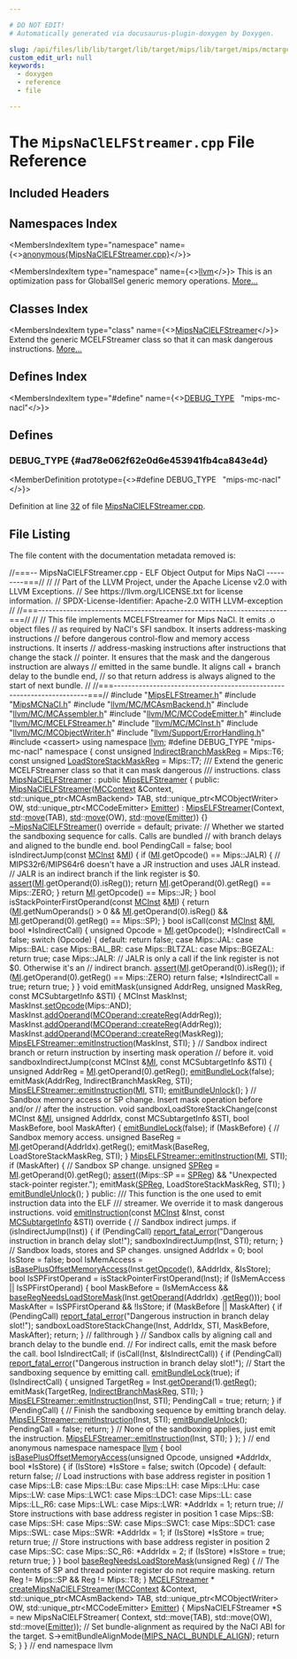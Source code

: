 ```yaml
---

# DO NOT EDIT!
# Automatically generated via docusaurus-plugin-doxygen by Doxygen.

slug: /api/files/lib/lib/target/lib/target/mips/lib/target/mips/mctargetdesc/mipsnaclelfstreamer-cpp
custom_edit_url: null
keywords:
  - doxygen
  - reference
  - file

---
```





# The `MipsNaClELFStreamer.cpp` File Reference

<DoxygenPage pluginConfig={pluginConfig}>



## Included Headers

<IncludesList>
<IncludesListItem
  filePath="MipsELFStreamer.h"
  permalink="/docs/api/files/lib/lib/target/lib/target/mips/lib/target/mips/mctargetdesc/mipselfstreamer-h"
  isLocal="true" />
<IncludesListItem
  filePath="MipsMCNaCl.h"
  permalink="/docs/api/files/lib/lib/target/lib/target/mips/lib/target/mips/mctargetdesc/mipsmcnacl-h"
  isLocal="true" />
<IncludesListItem
  filePath="llvm/MC/MCAsmBackend.h"
  permalink="/docs/api/files/include/include/llvm/include/llvm/mc/mcasmbackend-h"
  isLocal="true" />
<IncludesListItem
  filePath="llvm/MC/MCAssembler.h"
  permalink="/docs/api/files/include/include/llvm/include/llvm/mc/mcassembler-h"
  isLocal="true" />
<IncludesListItem
  filePath="llvm/MC/MCCodeEmitter.h"
  permalink="/docs/api/files/include/include/llvm/include/llvm/mc/mccodeemitter-h"
  isLocal="true" />
<IncludesListItem
  filePath="llvm/MC/MCELFStreamer.h"
  permalink="/docs/api/files/include/include/llvm/include/llvm/mc/mcelfstreamer-h"
  isLocal="true" />
<IncludesListItem
  filePath="llvm/MC/MCInst.h"
  permalink="/docs/api/files/include/include/llvm/include/llvm/mc/mcinst-h"
  isLocal="true" />
<IncludesListItem
  filePath="llvm/MC/MCObjectWriter.h"
  permalink="/docs/api/files/include/include/llvm/include/llvm/mc/mcobjectwriter-h"
  isLocal="true" />
<IncludesListItem
  filePath="llvm/Support/ErrorHandling.h"
  permalink="/docs/api/files/include/include/llvm/include/llvm/support/errorhandling-h"
  isLocal="true" />
<IncludesListItem
  filePath="cassert"
  permalink=""
  isLocal="false" />
</IncludesList>

## Namespaces Index

<MembersIndex>

<MembersIndexItem
  type="namespace"
  name={<><a href="/docs/api/namespaces/anonymous-mipsnaclelfstreamer-cpp-">anonymous&#123;MipsNaClELFStreamer.cpp&#125;</a></>}>
</MembersIndexItem>

<MembersIndexItem
  type="namespace"
  name={<><a href="/docs/api/namespaces/llvm">llvm</a></>}>
This is an optimization pass for GlobalISel generic memory operations. <a href="/docs/api/namespaces/llvm/#details">More...</a>
</MembersIndexItem>

</MembersIndex>

## Classes Index

<MembersIndex>

<MembersIndexItem
  type="class"
  name={<><a href="/docs/api/classes/anonymous-namespace-mipsnaclelfstreamer-cpp-/mipsnaclelfstreamer">MipsNaClELFStreamer</a></>}>
Extend the generic MCELFStreamer class so that it can mask dangerous instructions. <a href="/docs/api/classes/anonymous-namespace-mipsnaclelfstreamer-cpp-/mipsnaclelfstreamer/#details">More...</a>
</MembersIndexItem>

</MembersIndex>

## Defines Index

<MembersIndex>

<MembersIndexItem
  type="#define"
  name={<><a href="#ad78e062f62e0d6e453941fb4ca843e4d">DEBUG&#95;TYPE</a>&nbsp;&nbsp;&nbsp;&quot;mips-mc-nacl&quot;</>}>
</MembersIndexItem>

</MembersIndex>


<SectionDefinition>

## Defines

### DEBUG&#95;TYPE {#ad78e062f62e0d6e453941fb4ca843e4d}

<MemberDefinition
  prototype={<>#define DEBUG&#95;TYPE&nbsp;&nbsp;&nbsp;&quot;mips-mc-nacl&quot;</>}>

Definition at line <a href="#l00032">32</a> of file <a href="/docs/api/files/lib/lib/target/lib/target/mips/lib/target/mips/mctargetdesc/mipsnaclelfstreamer-cpp">MipsNaClELFStreamer.cpp</a>.
</MemberDefinition>

</SectionDefinition>

## File Listing

The file content with the documentation metadata removed is:

<ProgramListing>

<Link id="l00001" /><CodeLine lineNumber="1"><Highlight kind="comment">//===-- MipsNaClELFStreamer.cpp - ELF Object Output for Mips NaCl ---------===//</Highlight><Highlight kind="normal"></Highlight></CodeLine>
<Link id="l00002" /><CodeLine lineNumber="2"><Highlight kind="normal"></Highlight><Highlight kind="comment">//</Highlight><Highlight kind="normal"></Highlight></CodeLine>
<Link id="l00003" /><CodeLine lineNumber="3"><Highlight kind="normal"></Highlight><Highlight kind="comment">// Part of the LLVM Project, under the Apache License v2.0 with LLVM Exceptions.</Highlight><Highlight kind="normal"></Highlight></CodeLine>
<Link id="l00004" /><CodeLine lineNumber="4"><Highlight kind="normal"></Highlight><Highlight kind="comment">// See https://llvm.org/LICENSE.txt for license information.</Highlight><Highlight kind="normal"></Highlight></CodeLine>
<Link id="l00005" /><CodeLine lineNumber="5"><Highlight kind="normal"></Highlight><Highlight kind="comment">// SPDX-License-Identifier: Apache-2.0 WITH LLVM-exception</Highlight><Highlight kind="normal"></Highlight></CodeLine>
<Link id="l00006" /><CodeLine lineNumber="6"><Highlight kind="normal"></Highlight><Highlight kind="comment">//</Highlight><Highlight kind="normal"></Highlight></CodeLine>
<Link id="l00007" /><CodeLine lineNumber="7"><Highlight kind="normal"></Highlight><Highlight kind="comment">//===----------------------------------------------------------------------===//</Highlight><Highlight kind="normal"></Highlight></CodeLine>
<Link id="l00008" /><CodeLine lineNumber="8"><Highlight kind="normal"></Highlight><Highlight kind="comment">//</Highlight><Highlight kind="normal"></Highlight></CodeLine>
<Link id="l00009" /><CodeLine lineNumber="9"><Highlight kind="normal"></Highlight><Highlight kind="comment">// This file implements MCELFStreamer for Mips NaCl.  It emits .o object files</Highlight><Highlight kind="normal"></Highlight></CodeLine>
<Link id="l00010" /><CodeLine lineNumber="10"><Highlight kind="normal"></Highlight><Highlight kind="comment">// as required by NaCl&#39;s SFI sandbox.  It inserts address-masking instructions</Highlight><Highlight kind="normal"></Highlight></CodeLine>
<Link id="l00011" /><CodeLine lineNumber="11"><Highlight kind="normal"></Highlight><Highlight kind="comment">// before dangerous control-flow and memory access instructions.  It inserts</Highlight><Highlight kind="normal"></Highlight></CodeLine>
<Link id="l00012" /><CodeLine lineNumber="12"><Highlight kind="normal"></Highlight><Highlight kind="comment">// address-masking instructions after instructions that change the stack</Highlight><Highlight kind="normal"></Highlight></CodeLine>
<Link id="l00013" /><CodeLine lineNumber="13"><Highlight kind="normal"></Highlight><Highlight kind="comment">// pointer.  It ensures that the mask and the dangerous instruction are always</Highlight><Highlight kind="normal"></Highlight></CodeLine>
<Link id="l00014" /><CodeLine lineNumber="14"><Highlight kind="normal"></Highlight><Highlight kind="comment">// emitted in the same bundle.  It aligns call + branch delay to the bundle end,</Highlight><Highlight kind="normal"></Highlight></CodeLine>
<Link id="l00015" /><CodeLine lineNumber="15"><Highlight kind="normal"></Highlight><Highlight kind="comment">// so that return address is always aligned to the start of next bundle.</Highlight><Highlight kind="normal"></Highlight></CodeLine>
<Link id="l00016" /><CodeLine lineNumber="16"><Highlight kind="normal"></Highlight><Highlight kind="comment">//</Highlight><Highlight kind="normal"></Highlight></CodeLine>
<Link id="l00017" /><CodeLine lineNumber="17"><Highlight kind="normal"></Highlight><Highlight kind="comment">//===----------------------------------------------------------------------===//</Highlight><Highlight kind="normal"></Highlight></CodeLine>
<Link id="l00018" /><CodeLine lineNumber="18"><Highlight kind="normal"></Highlight></CodeLine>
<Link id="l00019" /><CodeLine lineNumber="19"><Highlight kind="normal"></Highlight><Highlight kind="preprocessor">#include &quot;<a href="/docs/api/files/lib/lib/target/lib/target/mips/lib/target/mips/mctargetdesc/mipselfstreamer-h">MipsELFStreamer.h</a>&quot;</Highlight><Highlight kind="normal"></Highlight></CodeLine>
<Link id="l00020" /><CodeLine lineNumber="20"><Highlight kind="normal"></Highlight><Highlight kind="preprocessor">#include &quot;<a href="/docs/api/files/lib/lib/target/lib/target/mips/lib/target/mips/mctargetdesc/mipsmcnacl-h">MipsMCNaCl.h</a>&quot;</Highlight><Highlight kind="normal"></Highlight></CodeLine>
<Link id="l00021" /><CodeLine lineNumber="21"><Highlight kind="normal"></Highlight><Highlight kind="preprocessor">#include &quot;<a href="/docs/api/files/include/include/llvm/include/llvm/mc/mcasmbackend-h">llvm/MC/MCAsmBackend.h</a>&quot;</Highlight><Highlight kind="normal"></Highlight></CodeLine>
<Link id="l00022" /><CodeLine lineNumber="22"><Highlight kind="normal"></Highlight><Highlight kind="preprocessor">#include &quot;<a href="/docs/api/files/include/include/llvm/include/llvm/mc/mcassembler-h">llvm/MC/MCAssembler.h</a>&quot;</Highlight><Highlight kind="normal"></Highlight></CodeLine>
<Link id="l00023" /><CodeLine lineNumber="23"><Highlight kind="normal"></Highlight><Highlight kind="preprocessor">#include &quot;<a href="/docs/api/files/include/include/llvm/include/llvm/mc/mccodeemitter-h">llvm/MC/MCCodeEmitter.h</a>&quot;</Highlight><Highlight kind="normal"></Highlight></CodeLine>
<Link id="l00024" /><CodeLine lineNumber="24"><Highlight kind="normal"></Highlight><Highlight kind="preprocessor">#include &quot;<a href="/docs/api/files/include/include/llvm/include/llvm/mc/mcelfstreamer-h">llvm/MC/MCELFStreamer.h</a>&quot;</Highlight><Highlight kind="normal"></Highlight></CodeLine>
<Link id="l00025" /><CodeLine lineNumber="25"><Highlight kind="normal"></Highlight><Highlight kind="preprocessor">#include &quot;<a href="/docs/api/files/include/include/llvm/include/llvm/mc/mcinst-h">llvm/MC/MCInst.h</a>&quot;</Highlight><Highlight kind="normal"></Highlight></CodeLine>
<Link id="l00026" /><CodeLine lineNumber="26"><Highlight kind="normal"></Highlight><Highlight kind="preprocessor">#include &quot;<a href="/docs/api/files/include/include/llvm/include/llvm/mc/mcobjectwriter-h">llvm/MC/MCObjectWriter.h</a>&quot;</Highlight><Highlight kind="normal"></Highlight></CodeLine>
<Link id="l00027" /><CodeLine lineNumber="27"><Highlight kind="normal"></Highlight><Highlight kind="preprocessor">#include &quot;<a href="/docs/api/files/include/include/llvm/include/llvm/support/errorhandling-h">llvm/Support/ErrorHandling.h</a>&quot;</Highlight><Highlight kind="normal"></Highlight></CodeLine>
<Link id="l00028" /><CodeLine lineNumber="28"><Highlight kind="normal"></Highlight><Highlight kind="preprocessor">#include &lt;cassert&gt;</Highlight><Highlight kind="normal"></Highlight></CodeLine>
<Link id="l00029" /><CodeLine lineNumber="29"><Highlight kind="normal"></Highlight></CodeLine>
<Link id="l00030" /><CodeLine lineNumber="30"><Highlight kind="normal"></Highlight><Highlight kind="keyword">using namespace </Highlight><Highlight kind="normal"><a href="/docs/api/namespaces/llvm">llvm</a>;</Highlight></CodeLine>
<Link id="l00031" /><CodeLine lineNumber="31"><Highlight kind="normal"></Highlight></CodeLine>
<Link id="l00032" /><CodeLine lineNumber="32" lineLink="#ad78e062f62e0d6e453941fb4ca843e4d"><Highlight kind="normal"></Highlight><Highlight kind="preprocessor">#define DEBUG&#95;TYPE &quot;mips-mc-nacl&quot;</Highlight><Highlight kind="normal"></Highlight></CodeLine>
<Link id="l00033" /><CodeLine lineNumber="33"><Highlight kind="normal"></Highlight></CodeLine>
<Link id="l00034" /><CodeLine lineNumber="34" lineLink="/docs/api/namespaces/anonymous-mipsnaclelfstreamer-cpp-"><Highlight kind="normal"></Highlight><Highlight kind="keyword">namespace </Highlight><Highlight kind="normal">&#123;</Highlight></CodeLine>
<Link id="l00035" /><CodeLine lineNumber="35"><Highlight kind="normal"></Highlight></CodeLine>
<Link id="l00036" /><CodeLine lineNumber="36" lineLink="/docs/api/namespaces/anonymous-mipsnaclelfstreamer-cpp-/#adbde61a691dfc304c44372cfcc7290b4"><Highlight kind="normal"></Highlight><Highlight kind="keyword">const</Highlight><Highlight kind="normal"> </Highlight><Highlight kind="keywordtype">unsigned</Highlight><Highlight kind="normal"> <a href="/docs/api/namespaces/anonymous-mipsnaclelfstreamer-cpp-/#adbde61a691dfc304c44372cfcc7290b4">IndirectBranchMaskReg</a> = Mips::T6;</Highlight></CodeLine>
<Link id="l00037" /><CodeLine lineNumber="37" lineLink="/docs/api/namespaces/anonymous-mipsnaclelfstreamer-cpp-/#a00b00f10d261a8663ade106cce46f6d1"><Highlight kind="normal"></Highlight><Highlight kind="keyword">const</Highlight><Highlight kind="normal"> </Highlight><Highlight kind="keywordtype">unsigned</Highlight><Highlight kind="normal"> <a href="/docs/api/namespaces/anonymous-mipsnaclelfstreamer-cpp-/#a00b00f10d261a8663ade106cce46f6d1">LoadStoreStackMaskReg</a> = Mips::T7;</Highlight></CodeLine>
<Link id="l00038" /><CodeLine lineNumber="38"><Highlight kind="normal"></Highlight><Highlight kind="comment"></Highlight></CodeLine>
<Link id="l00039" /><CodeLine lineNumber="39"><Highlight kind="comment">/// Extend the generic MCELFStreamer class so that it can mask dangerous</Highlight></CodeLine>
<Link id="l00040" /><CodeLine lineNumber="40"><Highlight kind="comment">/// instructions.</Highlight><Highlight kind="normal"></Highlight></CodeLine>
<Link id="l00041" /><CodeLine lineNumber="41"><Highlight kind="normal"></Highlight></CodeLine>
<Link id="l00042" /><CodeLine lineNumber="42" lineLink="/docs/api/classes/anonymous-namespace-mipsnaclelfstreamer-cpp-/mipsnaclelfstreamer"><Highlight kind="normal"></Highlight><Highlight kind="keyword">class </Highlight><Highlight kind="normal"><a href="/docs/api/classes/anonymous-namespace-mipsnaclelfstreamer-cpp-/mipsnaclelfstreamer/#afaf18fc563bb9ebd904c10213aa8789d">MipsNaClELFStreamer</a> : </Highlight><Highlight kind="keyword">public</Highlight><Highlight kind="normal"> <a href="/docs/api/classes/llvm/mipselfstreamer/#a89436f547bd435b64736fc0ec57c04f6">MipsELFStreamer</a> &#123;</Highlight></CodeLine>
<Link id="l00043" /><CodeLine lineNumber="43"><Highlight kind="normal"></Highlight><Highlight kind="keyword">public</Highlight><Highlight kind="normal">:</Highlight></CodeLine>
<Link id="l00044" /><CodeLine lineNumber="44" lineLink="/docs/api/classes/anonymous-namespace-mipsnaclelfstreamer-cpp-/mipsnaclelfstreamer/#afaf18fc563bb9ebd904c10213aa8789d"><Highlight kind="normal">  <a href="/docs/api/classes/anonymous-namespace-mipsnaclelfstreamer-cpp-/mipsnaclelfstreamer/#afaf18fc563bb9ebd904c10213aa8789d">MipsNaClELFStreamer</a>(<a href="/docs/api/classes/llvm/mccontext">MCContext</a> &amp;Context, std::unique&#95;ptr&lt;MCAsmBackend&gt; TAB,</Highlight></CodeLine>
<Link id="l00045" /><CodeLine lineNumber="45"><Highlight kind="normal">                      std::unique&#95;ptr&lt;MCObjectWriter&gt; OW,</Highlight></CodeLine>
<Link id="l00046" /><CodeLine lineNumber="46"><Highlight kind="normal">                      std::unique&#95;ptr&lt;MCCodeEmitter&gt; <a href="/docs/api/files/lib/lib/target/lib/target/directx/dxcontainerglobals-cpp/#a4e37c99d7f846fd82966c68def83c4fc">Emitter</a>)</Highlight></CodeLine>
<Link id="l00047" /><CodeLine lineNumber="47"><Highlight kind="normal">      : <a href="/docs/api/classes/llvm/mipselfstreamer/#a89436f547bd435b64736fc0ec57c04f6">MipsELFStreamer</a>(Context, <a href="/docs/api/namespaces/std">std</a>::<a href="/docs/api/namespaces/llvm/#abfc9c7ecf70f66901e439f7c04ef3dbb">move</a>(TAB), <a href="/docs/api/namespaces/std">std</a>::<a href="/docs/api/namespaces/llvm/#abfc9c7ecf70f66901e439f7c04ef3dbb">move</a>(OW),</Highlight></CodeLine>
<Link id="l00048" /><CodeLine lineNumber="48"><Highlight kind="normal">                        <a href="/docs/api/namespaces/std">std</a>::<a href="/docs/api/namespaces/llvm/#abfc9c7ecf70f66901e439f7c04ef3dbb">move</a>(<a href="/docs/api/files/lib/lib/target/lib/target/directx/dxcontainerglobals-cpp/#a4e37c99d7f846fd82966c68def83c4fc">Emitter</a>)) &#123;&#125;</Highlight></CodeLine>
<Link id="l00049" /><CodeLine lineNumber="49"><Highlight kind="normal"></Highlight></CodeLine>
<Link id="l00050" /><CodeLine lineNumber="50" lineLink="/docs/api/classes/anonymous-namespace-mipsnaclelfstreamer-cpp-/mipsnaclelfstreamer/#a17ea4dd85c2ecd16e93dad4e8d86bbf3"><Highlight kind="normal">  <a href="/docs/api/classes/anonymous-namespace-mipsnaclelfstreamer-cpp-/mipsnaclelfstreamer/#a17ea4dd85c2ecd16e93dad4e8d86bbf3">~MipsNaClELFStreamer</a>() </Highlight><Highlight kind="keyword">override</Highlight><Highlight kind="normal"> = </Highlight><Highlight kind="keywordflow">default</Highlight><Highlight kind="normal">;</Highlight></CodeLine>
<Link id="l00051" /><CodeLine lineNumber="51"><Highlight kind="normal"></Highlight></CodeLine>
<Link id="l00052" /><CodeLine lineNumber="52"><Highlight kind="normal"></Highlight><Highlight kind="keyword">private</Highlight><Highlight kind="normal">:</Highlight></CodeLine>
<Link id="l00053" /><CodeLine lineNumber="53"><Highlight kind="normal">  </Highlight><Highlight kind="comment">// Whether we started the sandboxing sequence for calls.  Calls are bundled</Highlight><Highlight kind="normal"></Highlight></CodeLine>
<Link id="l00054" /><CodeLine lineNumber="54"><Highlight kind="normal">  </Highlight><Highlight kind="comment">// with branch delays and aligned to the bundle end.</Highlight><Highlight kind="normal"></Highlight></CodeLine>
<Link id="l00055" /><CodeLine lineNumber="55"><Highlight kind="normal">  </Highlight><Highlight kind="keywordtype">bool</Highlight><Highlight kind="normal"> PendingCall = </Highlight><Highlight kind="keyword">false</Highlight><Highlight kind="normal">;</Highlight></CodeLine>
<Link id="l00056" /><CodeLine lineNumber="56"><Highlight kind="normal"></Highlight></CodeLine>
<Link id="l00057" /><CodeLine lineNumber="57"><Highlight kind="normal">  </Highlight><Highlight kind="keywordtype">bool</Highlight><Highlight kind="normal"> isIndirectJump(</Highlight><Highlight kind="keyword">const</Highlight><Highlight kind="normal"> <a href="/docs/api/classes/llvm/mcinst">MCInst</a> &amp;<a href="/docs/api/files/lib/lib/codegen/lib/codegen/globalisel/irtranslator-cpp/#abe44dfdea65b4f7e11e0a608ab708b76">MI</a>) &#123;</Highlight></CodeLine>
<Link id="l00058" /><CodeLine lineNumber="58"><Highlight kind="normal">    </Highlight><Highlight kind="keywordflow">if</Highlight><Highlight kind="normal"> (<a href="/docs/api/files/lib/lib/codegen/lib/codegen/globalisel/irtranslator-cpp/#abe44dfdea65b4f7e11e0a608ab708b76">MI</a>.getOpcode() == Mips::JALR) &#123;</Highlight></CodeLine>
<Link id="l00059" /><CodeLine lineNumber="59"><Highlight kind="normal">      </Highlight><Highlight kind="comment">// MIPS32r6/MIPS64r6 doesn&#39;t have a JR instruction and uses JALR instead.</Highlight><Highlight kind="normal"></Highlight></CodeLine>
<Link id="l00060" /><CodeLine lineNumber="60"><Highlight kind="normal">      </Highlight><Highlight kind="comment">// JALR is an indirect branch if the link register is $0.</Highlight><Highlight kind="normal"></Highlight></CodeLine>
<Link id="l00061" /><CodeLine lineNumber="61"><Highlight kind="normal">      <a href="/docs/api/files/lib/lib/target/lib/target/amdgpu/silowercontrolflow-cpp/#a4868c5d81c5ccc98c47aeab6244346a0">assert</a>(<a href="/docs/api/files/lib/lib/codegen/lib/codegen/globalisel/irtranslator-cpp/#abe44dfdea65b4f7e11e0a608ab708b76">MI</a>.getOperand(0).isReg());</Highlight></CodeLine>
<Link id="l00062" /><CodeLine lineNumber="62"><Highlight kind="normal">      </Highlight><Highlight kind="keywordflow">return</Highlight><Highlight kind="normal"> <a href="/docs/api/files/lib/lib/codegen/lib/codegen/globalisel/irtranslator-cpp/#abe44dfdea65b4f7e11e0a608ab708b76">MI</a>.getOperand(0).getReg() == Mips::ZERO;</Highlight></CodeLine>
<Link id="l00063" /><CodeLine lineNumber="63"><Highlight kind="normal">    &#125;</Highlight></CodeLine>
<Link id="l00064" /><CodeLine lineNumber="64"><Highlight kind="normal">    </Highlight><Highlight kind="keywordflow">return</Highlight><Highlight kind="normal"> <a href="/docs/api/files/lib/lib/codegen/lib/codegen/globalisel/irtranslator-cpp/#abe44dfdea65b4f7e11e0a608ab708b76">MI</a>.getOpcode() == Mips::JR;</Highlight></CodeLine>
<Link id="l00065" /><CodeLine lineNumber="65"><Highlight kind="normal">  &#125;</Highlight></CodeLine>
<Link id="l00066" /><CodeLine lineNumber="66"><Highlight kind="normal"></Highlight></CodeLine>
<Link id="l00067" /><CodeLine lineNumber="67"><Highlight kind="normal">  </Highlight><Highlight kind="keywordtype">bool</Highlight><Highlight kind="normal"> isStackPointerFirstOperand(</Highlight><Highlight kind="keyword">const</Highlight><Highlight kind="normal"> <a href="/docs/api/classes/llvm/mcinst">MCInst</a> &amp;<a href="/docs/api/files/lib/lib/codegen/lib/codegen/globalisel/irtranslator-cpp/#abe44dfdea65b4f7e11e0a608ab708b76">MI</a>) &#123;</Highlight></CodeLine>
<Link id="l00068" /><CodeLine lineNumber="68"><Highlight kind="normal">    </Highlight><Highlight kind="keywordflow">return</Highlight><Highlight kind="normal"> (<a href="/docs/api/files/lib/lib/codegen/lib/codegen/globalisel/irtranslator-cpp/#abe44dfdea65b4f7e11e0a608ab708b76">MI</a>.getNumOperands() &gt; 0 &amp;&amp; <a href="/docs/api/files/lib/lib/codegen/lib/codegen/globalisel/irtranslator-cpp/#abe44dfdea65b4f7e11e0a608ab708b76">MI</a>.getOperand(0).isReg()</Highlight></CodeLine>
<Link id="l00069" /><CodeLine lineNumber="69"><Highlight kind="normal">            &amp;&amp; <a href="/docs/api/files/lib/lib/codegen/lib/codegen/globalisel/irtranslator-cpp/#abe44dfdea65b4f7e11e0a608ab708b76">MI</a>.getOperand(0).getReg() == Mips::SP);</Highlight></CodeLine>
<Link id="l00070" /><CodeLine lineNumber="70"><Highlight kind="normal">  &#125;</Highlight></CodeLine>
<Link id="l00071" /><CodeLine lineNumber="71"><Highlight kind="normal"></Highlight></CodeLine>
<Link id="l00072" /><CodeLine lineNumber="72"><Highlight kind="normal">  </Highlight><Highlight kind="keywordtype">bool</Highlight><Highlight kind="normal"> isCall(</Highlight><Highlight kind="keyword">const</Highlight><Highlight kind="normal"> <a href="/docs/api/classes/llvm/mcinst">MCInst</a> &amp;<a href="/docs/api/files/lib/lib/codegen/lib/codegen/globalisel/irtranslator-cpp/#abe44dfdea65b4f7e11e0a608ab708b76">MI</a>, </Highlight><Highlight kind="keywordtype">bool</Highlight><Highlight kind="normal"> &#42;IsIndirectCall) &#123;</Highlight></CodeLine>
<Link id="l00073" /><CodeLine lineNumber="73"><Highlight kind="normal">    </Highlight><Highlight kind="keywordtype">unsigned</Highlight><Highlight kind="normal"> Opcode = <a href="/docs/api/files/lib/lib/codegen/lib/codegen/globalisel/irtranslator-cpp/#abe44dfdea65b4f7e11e0a608ab708b76">MI</a>.getOpcode();</Highlight></CodeLine>
<Link id="l00074" /><CodeLine lineNumber="74"><Highlight kind="normal"></Highlight></CodeLine>
<Link id="l00075" /><CodeLine lineNumber="75"><Highlight kind="normal">    &#42;IsIndirectCall = </Highlight><Highlight kind="keyword">false</Highlight><Highlight kind="normal">;</Highlight></CodeLine>
<Link id="l00076" /><CodeLine lineNumber="76"><Highlight kind="normal"></Highlight></CodeLine>
<Link id="l00077" /><CodeLine lineNumber="77"><Highlight kind="normal">    </Highlight><Highlight kind="keywordflow">switch</Highlight><Highlight kind="normal"> (Opcode) &#123;</Highlight></CodeLine>
<Link id="l00078" /><CodeLine lineNumber="78"><Highlight kind="normal">    </Highlight><Highlight kind="keywordflow">default</Highlight><Highlight kind="normal">:</Highlight></CodeLine>
<Link id="l00079" /><CodeLine lineNumber="79"><Highlight kind="normal">      </Highlight><Highlight kind="keywordflow">return</Highlight><Highlight kind="normal"> </Highlight><Highlight kind="keyword">false</Highlight><Highlight kind="normal">;</Highlight></CodeLine>
<Link id="l00080" /><CodeLine lineNumber="80"><Highlight kind="normal"></Highlight></CodeLine>
<Link id="l00081" /><CodeLine lineNumber="81"><Highlight kind="normal">    </Highlight><Highlight kind="keywordflow">case</Highlight><Highlight kind="normal"> Mips::JAL:</Highlight></CodeLine>
<Link id="l00082" /><CodeLine lineNumber="82"><Highlight kind="normal">    </Highlight><Highlight kind="keywordflow">case</Highlight><Highlight kind="normal"> Mips::BAL:</Highlight></CodeLine>
<Link id="l00083" /><CodeLine lineNumber="83"><Highlight kind="normal">    </Highlight><Highlight kind="keywordflow">case</Highlight><Highlight kind="normal"> Mips::BAL&#95;BR:</Highlight></CodeLine>
<Link id="l00084" /><CodeLine lineNumber="84"><Highlight kind="normal">    </Highlight><Highlight kind="keywordflow">case</Highlight><Highlight kind="normal"> Mips::BLTZAL:</Highlight></CodeLine>
<Link id="l00085" /><CodeLine lineNumber="85"><Highlight kind="normal">    </Highlight><Highlight kind="keywordflow">case</Highlight><Highlight kind="normal"> Mips::BGEZAL:</Highlight></CodeLine>
<Link id="l00086" /><CodeLine lineNumber="86"><Highlight kind="normal">      </Highlight><Highlight kind="keywordflow">return</Highlight><Highlight kind="normal"> </Highlight><Highlight kind="keyword">true</Highlight><Highlight kind="normal">;</Highlight></CodeLine>
<Link id="l00087" /><CodeLine lineNumber="87"><Highlight kind="normal"></Highlight></CodeLine>
<Link id="l00088" /><CodeLine lineNumber="88"><Highlight kind="normal">    </Highlight><Highlight kind="keywordflow">case</Highlight><Highlight kind="normal"> Mips::JALR:</Highlight></CodeLine>
<Link id="l00089" /><CodeLine lineNumber="89"><Highlight kind="normal">      </Highlight><Highlight kind="comment">// JALR is only a call if the link register is not $0. Otherwise it&#39;s an</Highlight><Highlight kind="normal"></Highlight></CodeLine>
<Link id="l00090" /><CodeLine lineNumber="90"><Highlight kind="normal">      </Highlight><Highlight kind="comment">// indirect branch.</Highlight><Highlight kind="normal"></Highlight></CodeLine>
<Link id="l00091" /><CodeLine lineNumber="91"><Highlight kind="normal">      <a href="/docs/api/files/lib/lib/target/lib/target/amdgpu/silowercontrolflow-cpp/#a4868c5d81c5ccc98c47aeab6244346a0">assert</a>(<a href="/docs/api/files/lib/lib/codegen/lib/codegen/globalisel/irtranslator-cpp/#abe44dfdea65b4f7e11e0a608ab708b76">MI</a>.getOperand(0).isReg());</Highlight></CodeLine>
<Link id="l00092" /><CodeLine lineNumber="92"><Highlight kind="normal">      </Highlight><Highlight kind="keywordflow">if</Highlight><Highlight kind="normal"> (<a href="/docs/api/files/lib/lib/codegen/lib/codegen/globalisel/irtranslator-cpp/#abe44dfdea65b4f7e11e0a608ab708b76">MI</a>.getOperand(0).getReg() == Mips::ZERO)</Highlight></CodeLine>
<Link id="l00093" /><CodeLine lineNumber="93"><Highlight kind="normal">        </Highlight><Highlight kind="keywordflow">return</Highlight><Highlight kind="normal"> </Highlight><Highlight kind="keyword">false</Highlight><Highlight kind="normal">;</Highlight></CodeLine>
<Link id="l00094" /><CodeLine lineNumber="94"><Highlight kind="normal"></Highlight></CodeLine>
<Link id="l00095" /><CodeLine lineNumber="95"><Highlight kind="normal">      &#42;IsIndirectCall = </Highlight><Highlight kind="keyword">true</Highlight><Highlight kind="normal">;</Highlight></CodeLine>
<Link id="l00096" /><CodeLine lineNumber="96"><Highlight kind="normal">      </Highlight><Highlight kind="keywordflow">return</Highlight><Highlight kind="normal"> </Highlight><Highlight kind="keyword">true</Highlight><Highlight kind="normal">;</Highlight></CodeLine>
<Link id="l00097" /><CodeLine lineNumber="97"><Highlight kind="normal">    &#125;</Highlight></CodeLine>
<Link id="l00098" /><CodeLine lineNumber="98"><Highlight kind="normal">  &#125;</Highlight></CodeLine>
<Link id="l00099" /><CodeLine lineNumber="99"><Highlight kind="normal"></Highlight></CodeLine>
<Link id="l00100" /><CodeLine lineNumber="100"><Highlight kind="normal">  </Highlight><Highlight kind="keywordtype">void</Highlight><Highlight kind="normal"> emitMask(</Highlight><Highlight kind="keywordtype">unsigned</Highlight><Highlight kind="normal"> AddrReg, </Highlight><Highlight kind="keywordtype">unsigned</Highlight><Highlight kind="normal"> MaskReg,</Highlight></CodeLine>
<Link id="l00101" /><CodeLine lineNumber="101"><Highlight kind="normal">                </Highlight><Highlight kind="keyword">const</Highlight><Highlight kind="normal"> MCSubtargetInfo &amp;STI) &#123;</Highlight></CodeLine>
<Link id="l00102" /><CodeLine lineNumber="102"><Highlight kind="normal">    MCInst MaskInst;</Highlight></CodeLine>
<Link id="l00103" /><CodeLine lineNumber="103"><Highlight kind="normal">    MaskInst.<a href="/docs/api/classes/llvm/mcinst/#ae844d6ff99f067e6672e004ed7613c24">setOpcode</a>(Mips::AND);</Highlight></CodeLine>
<Link id="l00104" /><CodeLine lineNumber="104"><Highlight kind="normal">    MaskInst.<a href="/docs/api/classes/llvm/mcinst/#ad5a79c04398dc86a3acfe7f8713216eb">addOperand</a>(<a href="/docs/api/classes/llvm/mcoperand/#a46271d9f83558334670c19539bceb965">MCOperand::createReg</a>(AddrReg));</Highlight></CodeLine>
<Link id="l00105" /><CodeLine lineNumber="105"><Highlight kind="normal">    MaskInst.<a href="/docs/api/classes/llvm/mcinst/#ad5a79c04398dc86a3acfe7f8713216eb">addOperand</a>(<a href="/docs/api/classes/llvm/mcoperand/#a46271d9f83558334670c19539bceb965">MCOperand::createReg</a>(AddrReg));</Highlight></CodeLine>
<Link id="l00106" /><CodeLine lineNumber="106"><Highlight kind="normal">    MaskInst.<a href="/docs/api/classes/llvm/mcinst/#ad5a79c04398dc86a3acfe7f8713216eb">addOperand</a>(<a href="/docs/api/classes/llvm/mcoperand/#a46271d9f83558334670c19539bceb965">MCOperand::createReg</a>(MaskReg));</Highlight></CodeLine>
<Link id="l00107" /><CodeLine lineNumber="107"><Highlight kind="normal">    <a href="/docs/api/classes/llvm/mipselfstreamer/#a4edf55e6bd046a52bbb7867d8a601e3c">MipsELFStreamer::emitInstruction</a>(MaskInst, STI);</Highlight></CodeLine>
<Link id="l00108" /><CodeLine lineNumber="108"><Highlight kind="normal">  &#125;</Highlight></CodeLine>
<Link id="l00109" /><CodeLine lineNumber="109"><Highlight kind="normal"></Highlight></CodeLine>
<Link id="l00110" /><CodeLine lineNumber="110"><Highlight kind="normal">  </Highlight><Highlight kind="comment">// Sandbox indirect branch or return instruction by inserting mask operation</Highlight><Highlight kind="normal"></Highlight></CodeLine>
<Link id="l00111" /><CodeLine lineNumber="111"><Highlight kind="normal">  </Highlight><Highlight kind="comment">// before it.</Highlight><Highlight kind="normal"></Highlight></CodeLine>
<Link id="l00112" /><CodeLine lineNumber="112"><Highlight kind="normal">  </Highlight><Highlight kind="keywordtype">void</Highlight><Highlight kind="normal"> sandboxIndirectJump(</Highlight><Highlight kind="keyword">const</Highlight><Highlight kind="normal"> MCInst &amp;<a href="/docs/api/files/lib/lib/codegen/lib/codegen/globalisel/irtranslator-cpp/#abe44dfdea65b4f7e11e0a608ab708b76">MI</a>, </Highlight><Highlight kind="keyword">const</Highlight><Highlight kind="normal"> MCSubtargetInfo &amp;STI) &#123;</Highlight></CodeLine>
<Link id="l00113" /><CodeLine lineNumber="113"><Highlight kind="normal">    </Highlight><Highlight kind="keywordtype">unsigned</Highlight><Highlight kind="normal"> AddrReg = <a href="/docs/api/files/lib/lib/codegen/lib/codegen/globalisel/irtranslator-cpp/#abe44dfdea65b4f7e11e0a608ab708b76">MI</a>.getOperand(0).getReg();</Highlight></CodeLine>
<Link id="l00114" /><CodeLine lineNumber="114"><Highlight kind="normal"></Highlight></CodeLine>
<Link id="l00115" /><CodeLine lineNumber="115"><Highlight kind="normal">    <a href="/docs/api/classes/llvm/mcelfstreamer/#a03d5b66fb043f263c71b72ed453af330">emitBundleLock</a>(</Highlight><Highlight kind="keyword">false</Highlight><Highlight kind="normal">);</Highlight></CodeLine>
<Link id="l00116" /><CodeLine lineNumber="116"><Highlight kind="normal">    emitMask(AddrReg, IndirectBranchMaskReg, STI);</Highlight></CodeLine>
<Link id="l00117" /><CodeLine lineNumber="117"><Highlight kind="normal">    <a href="/docs/api/classes/llvm/mipselfstreamer/#a4edf55e6bd046a52bbb7867d8a601e3c">MipsELFStreamer::emitInstruction</a>(<a href="/docs/api/files/lib/lib/codegen/lib/codegen/globalisel/irtranslator-cpp/#abe44dfdea65b4f7e11e0a608ab708b76">MI</a>, STI);</Highlight></CodeLine>
<Link id="l00118" /><CodeLine lineNumber="118"><Highlight kind="normal">    <a href="/docs/api/classes/llvm/mcelfstreamer/#a283e6f0c37b443b2002881149730a709">emitBundleUnlock</a>();</Highlight></CodeLine>
<Link id="l00119" /><CodeLine lineNumber="119"><Highlight kind="normal">  &#125;</Highlight></CodeLine>
<Link id="l00120" /><CodeLine lineNumber="120"><Highlight kind="normal"></Highlight></CodeLine>
<Link id="l00121" /><CodeLine lineNumber="121"><Highlight kind="normal">  </Highlight><Highlight kind="comment">// Sandbox memory access or SP change.  Insert mask operation before and/or</Highlight><Highlight kind="normal"></Highlight></CodeLine>
<Link id="l00122" /><CodeLine lineNumber="122"><Highlight kind="normal">  </Highlight><Highlight kind="comment">// after the instruction.</Highlight><Highlight kind="normal"></Highlight></CodeLine>
<Link id="l00123" /><CodeLine lineNumber="123"><Highlight kind="normal">  </Highlight><Highlight kind="keywordtype">void</Highlight><Highlight kind="normal"> sandboxLoadStoreStackChange(</Highlight><Highlight kind="keyword">const</Highlight><Highlight kind="normal"> MCInst &amp;<a href="/docs/api/files/lib/lib/codegen/lib/codegen/globalisel/irtranslator-cpp/#abe44dfdea65b4f7e11e0a608ab708b76">MI</a>, </Highlight><Highlight kind="keywordtype">unsigned</Highlight><Highlight kind="normal"> AddrIdx,</Highlight></CodeLine>
<Link id="l00124" /><CodeLine lineNumber="124"><Highlight kind="normal">                                   </Highlight><Highlight kind="keyword">const</Highlight><Highlight kind="normal"> MCSubtargetInfo &amp;STI, </Highlight><Highlight kind="keywordtype">bool</Highlight><Highlight kind="normal"> MaskBefore,</Highlight></CodeLine>
<Link id="l00125" /><CodeLine lineNumber="125"><Highlight kind="normal">                                   </Highlight><Highlight kind="keywordtype">bool</Highlight><Highlight kind="normal"> MaskAfter) &#123;</Highlight></CodeLine>
<Link id="l00126" /><CodeLine lineNumber="126"><Highlight kind="normal">    <a href="/docs/api/classes/llvm/mcelfstreamer/#a03d5b66fb043f263c71b72ed453af330">emitBundleLock</a>(</Highlight><Highlight kind="keyword">false</Highlight><Highlight kind="normal">);</Highlight></CodeLine>
<Link id="l00127" /><CodeLine lineNumber="127"><Highlight kind="normal">    </Highlight><Highlight kind="keywordflow">if</Highlight><Highlight kind="normal"> (MaskBefore) &#123;</Highlight></CodeLine>
<Link id="l00128" /><CodeLine lineNumber="128"><Highlight kind="normal">      </Highlight><Highlight kind="comment">// Sandbox memory access.</Highlight><Highlight kind="normal"></Highlight></CodeLine>
<Link id="l00129" /><CodeLine lineNumber="129"><Highlight kind="normal">      </Highlight><Highlight kind="keywordtype">unsigned</Highlight><Highlight kind="normal"> BaseReg = <a href="/docs/api/files/lib/lib/codegen/lib/codegen/globalisel/irtranslator-cpp/#abe44dfdea65b4f7e11e0a608ab708b76">MI</a>.getOperand(AddrIdx).getReg();</Highlight></CodeLine>
<Link id="l00130" /><CodeLine lineNumber="130"><Highlight kind="normal">      emitMask(BaseReg, LoadStoreStackMaskReg, STI);</Highlight></CodeLine>
<Link id="l00131" /><CodeLine lineNumber="131"><Highlight kind="normal">    &#125;</Highlight></CodeLine>
<Link id="l00132" /><CodeLine lineNumber="132"><Highlight kind="normal">    <a href="/docs/api/classes/llvm/mipselfstreamer/#a4edf55e6bd046a52bbb7867d8a601e3c">MipsELFStreamer::emitInstruction</a>(<a href="/docs/api/files/lib/lib/codegen/lib/codegen/globalisel/irtranslator-cpp/#abe44dfdea65b4f7e11e0a608ab708b76">MI</a>, STI);</Highlight></CodeLine>
<Link id="l00133" /><CodeLine lineNumber="133"><Highlight kind="normal">    </Highlight><Highlight kind="keywordflow">if</Highlight><Highlight kind="normal"> (MaskAfter) &#123;</Highlight></CodeLine>
<Link id="l00134" /><CodeLine lineNumber="134"><Highlight kind="normal">      </Highlight><Highlight kind="comment">// Sandbox SP change.</Highlight><Highlight kind="normal"></Highlight></CodeLine>
<Link id="l00135" /><CodeLine lineNumber="135"><Highlight kind="normal">      </Highlight><Highlight kind="keywordtype">unsigned</Highlight><Highlight kind="normal"> <a href="/docs/api/files/lib/lib/target/lib/target/riscv/riscvframelowering-cpp/#a0e92b710da2e75e063fee5f7efb8f21e">SPReg</a> = <a href="/docs/api/files/lib/lib/codegen/lib/codegen/globalisel/irtranslator-cpp/#abe44dfdea65b4f7e11e0a608ab708b76">MI</a>.getOperand(0).getReg();</Highlight></CodeLine>
<Link id="l00136" /><CodeLine lineNumber="136"><Highlight kind="normal">      <a href="/docs/api/files/lib/lib/target/lib/target/amdgpu/silowercontrolflow-cpp/#a4868c5d81c5ccc98c47aeab6244346a0">assert</a>((Mips::SP == <a href="/docs/api/files/lib/lib/target/lib/target/riscv/riscvframelowering-cpp/#a0e92b710da2e75e063fee5f7efb8f21e">SPReg</a>) &amp;&amp; </Highlight><Highlight kind="stringliteral">&quot;Unexpected stack-pointer register.&quot;</Highlight><Highlight kind="normal">);</Highlight></CodeLine>
<Link id="l00137" /><CodeLine lineNumber="137"><Highlight kind="normal">      emitMask(<a href="/docs/api/files/lib/lib/target/lib/target/riscv/riscvframelowering-cpp/#a0e92b710da2e75e063fee5f7efb8f21e">SPReg</a>, LoadStoreStackMaskReg, STI);</Highlight></CodeLine>
<Link id="l00138" /><CodeLine lineNumber="138"><Highlight kind="normal">    &#125;</Highlight></CodeLine>
<Link id="l00139" /><CodeLine lineNumber="139"><Highlight kind="normal">    <a href="/docs/api/classes/llvm/mcelfstreamer/#a283e6f0c37b443b2002881149730a709">emitBundleUnlock</a>();</Highlight></CodeLine>
<Link id="l00140" /><CodeLine lineNumber="140"><Highlight kind="normal">  &#125;</Highlight></CodeLine>
<Link id="l00141" /><CodeLine lineNumber="141"><Highlight kind="normal"></Highlight></CodeLine>
<Link id="l00142" /><CodeLine lineNumber="142"><Highlight kind="normal"></Highlight><Highlight kind="keyword">public</Highlight><Highlight kind="normal">:</Highlight><Highlight kind="comment"></Highlight></CodeLine>
<Link id="l00143" /><CodeLine lineNumber="143"><Highlight kind="comment">  /// This function is the one used to emit instruction data into the ELF</Highlight></CodeLine>
<Link id="l00144" /><CodeLine lineNumber="144"><Highlight kind="comment">  /// streamer.  We override it to mask dangerous instructions.</Highlight><Highlight kind="normal"></Highlight></CodeLine>
<Link id="l00145" /><CodeLine lineNumber="145" lineLink="/docs/api/classes/anonymous-namespace-mipsnaclelfstreamer-cpp-/mipsnaclelfstreamer/#aa58798011dd108a27dfd0734caa2c4eb"><Highlight kind="normal">  </Highlight><Highlight kind="keywordtype">void</Highlight><Highlight kind="normal"> <a href="/docs/api/classes/anonymous-namespace-mipsnaclelfstreamer-cpp-/mipsnaclelfstreamer/#aa58798011dd108a27dfd0734caa2c4eb">emitInstruction</a>(</Highlight><Highlight kind="keyword">const</Highlight><Highlight kind="normal"> <a href="/docs/api/classes/llvm/mcinst">MCInst</a> &amp;Inst,</Highlight></CodeLine>
<Link id="l00146" /><CodeLine lineNumber="146"><Highlight kind="normal">                       </Highlight><Highlight kind="keyword">const</Highlight><Highlight kind="normal"> <a href="/docs/api/classes/llvm/mcsubtargetinfo">MCSubtargetInfo</a> &amp;STI)</Highlight><Highlight kind="keyword"> override </Highlight><Highlight kind="normal">&#123;</Highlight></CodeLine>
<Link id="l00147" /><CodeLine lineNumber="147"><Highlight kind="normal">    </Highlight><Highlight kind="comment">// Sandbox indirect jumps.</Highlight><Highlight kind="normal"></Highlight></CodeLine>
<Link id="l00148" /><CodeLine lineNumber="148"><Highlight kind="normal">    </Highlight><Highlight kind="keywordflow">if</Highlight><Highlight kind="normal"> (isIndirectJump(Inst)) &#123;</Highlight></CodeLine>
<Link id="l00149" /><CodeLine lineNumber="149"><Highlight kind="normal">      </Highlight><Highlight kind="keywordflow">if</Highlight><Highlight kind="normal"> (PendingCall)</Highlight></CodeLine>
<Link id="l00150" /><CodeLine lineNumber="150"><Highlight kind="normal">        <a href="/docs/api/namespaces/llvm/#a7f2a3d4dcfee70225988aec53ff1e173">report&#95;fatal&#95;error</a>(</Highlight><Highlight kind="stringliteral">&quot;Dangerous instruction in branch delay slot!&quot;</Highlight><Highlight kind="normal">);</Highlight></CodeLine>
<Link id="l00151" /><CodeLine lineNumber="151"><Highlight kind="normal">      sandboxIndirectJump(Inst, STI);</Highlight></CodeLine>
<Link id="l00152" /><CodeLine lineNumber="152"><Highlight kind="normal">      </Highlight><Highlight kind="keywordflow">return</Highlight><Highlight kind="normal">;</Highlight></CodeLine>
<Link id="l00153" /><CodeLine lineNumber="153"><Highlight kind="normal">    &#125;</Highlight></CodeLine>
<Link id="l00154" /><CodeLine lineNumber="154"><Highlight kind="normal"></Highlight></CodeLine>
<Link id="l00155" /><CodeLine lineNumber="155"><Highlight kind="normal">    </Highlight><Highlight kind="comment">// Sandbox loads, stores and SP changes.</Highlight><Highlight kind="normal"></Highlight></CodeLine>
<Link id="l00156" /><CodeLine lineNumber="156"><Highlight kind="normal">    </Highlight><Highlight kind="keywordtype">unsigned</Highlight><Highlight kind="normal"> AddrIdx = 0;</Highlight></CodeLine>
<Link id="l00157" /><CodeLine lineNumber="157"><Highlight kind="normal">    </Highlight><Highlight kind="keywordtype">bool</Highlight><Highlight kind="normal"> IsStore = </Highlight><Highlight kind="keyword">false</Highlight><Highlight kind="normal">;</Highlight></CodeLine>
<Link id="l00158" /><CodeLine lineNumber="158"><Highlight kind="normal">    </Highlight><Highlight kind="keywordtype">bool</Highlight><Highlight kind="normal"> IsMemAccess = <a href="/docs/api/namespaces/llvm/#a24f4ef3173f04abe9e43834cfa85de83">isBasePlusOffsetMemoryAccess</a>(Inst.<a href="/docs/api/classes/llvm/mcinst/#a5c26b1db954c27889986dba3b310a8e4">getOpcode</a>(), &amp;AddrIdx,</Highlight></CodeLine>
<Link id="l00159" /><CodeLine lineNumber="159"><Highlight kind="normal">                                                    &amp;IsStore);</Highlight></CodeLine>
<Link id="l00160" /><CodeLine lineNumber="160"><Highlight kind="normal">    </Highlight><Highlight kind="keywordtype">bool</Highlight><Highlight kind="normal"> IsSPFirstOperand = isStackPointerFirstOperand(Inst);</Highlight></CodeLine>
<Link id="l00161" /><CodeLine lineNumber="161"><Highlight kind="normal">    </Highlight><Highlight kind="keywordflow">if</Highlight><Highlight kind="normal"> (IsMemAccess || IsSPFirstOperand) &#123;</Highlight></CodeLine>
<Link id="l00162" /><CodeLine lineNumber="162"><Highlight kind="normal">      </Highlight><Highlight kind="keywordtype">bool</Highlight><Highlight kind="normal"> MaskBefore = (IsMemAccess</Highlight></CodeLine>
<Link id="l00163" /><CodeLine lineNumber="163"><Highlight kind="normal">                         &amp;&amp; <a href="/docs/api/namespaces/llvm/#a9e6c1e1834f81c5647f7605177b93587">baseRegNeedsLoadStoreMask</a>(Inst.<a href="/docs/api/classes/llvm/mcinst/#aef5de3ac30fe221c5b4e702574ab46a9">getOperand</a>(AddrIdx)</Highlight></CodeLine>
<Link id="l00164" /><CodeLine lineNumber="164"><Highlight kind="normal">                                                          .<a href="/docs/api/classes/llvm/mcoperand/#a94abf618eb8001b802910ab872a7d1d9">getReg</a>()));</Highlight></CodeLine>
<Link id="l00165" /><CodeLine lineNumber="165"><Highlight kind="normal">      </Highlight><Highlight kind="keywordtype">bool</Highlight><Highlight kind="normal"> MaskAfter = IsSPFirstOperand &amp;&amp; !IsStore;</Highlight></CodeLine>
<Link id="l00166" /><CodeLine lineNumber="166"><Highlight kind="normal">      </Highlight><Highlight kind="keywordflow">if</Highlight><Highlight kind="normal"> (MaskBefore || MaskAfter) &#123;</Highlight></CodeLine>
<Link id="l00167" /><CodeLine lineNumber="167"><Highlight kind="normal">        </Highlight><Highlight kind="keywordflow">if</Highlight><Highlight kind="normal"> (PendingCall)</Highlight></CodeLine>
<Link id="l00168" /><CodeLine lineNumber="168"><Highlight kind="normal">          <a href="/docs/api/namespaces/llvm/#a7f2a3d4dcfee70225988aec53ff1e173">report&#95;fatal&#95;error</a>(</Highlight><Highlight kind="stringliteral">&quot;Dangerous instruction in branch delay slot!&quot;</Highlight><Highlight kind="normal">);</Highlight></CodeLine>
<Link id="l00169" /><CodeLine lineNumber="169"><Highlight kind="normal">        sandboxLoadStoreStackChange(Inst, AddrIdx, STI, MaskBefore, MaskAfter);</Highlight></CodeLine>
<Link id="l00170" /><CodeLine lineNumber="170"><Highlight kind="normal">        </Highlight><Highlight kind="keywordflow">return</Highlight><Highlight kind="normal">;</Highlight></CodeLine>
<Link id="l00171" /><CodeLine lineNumber="171"><Highlight kind="normal">      &#125;</Highlight></CodeLine>
<Link id="l00172" /><CodeLine lineNumber="172"><Highlight kind="normal">      </Highlight><Highlight kind="comment">// fallthrough</Highlight><Highlight kind="normal"></Highlight></CodeLine>
<Link id="l00173" /><CodeLine lineNumber="173"><Highlight kind="normal">    &#125;</Highlight></CodeLine>
<Link id="l00174" /><CodeLine lineNumber="174"><Highlight kind="normal"></Highlight></CodeLine>
<Link id="l00175" /><CodeLine lineNumber="175"><Highlight kind="normal">    </Highlight><Highlight kind="comment">// Sandbox calls by aligning call and branch delay to the bundle end.</Highlight><Highlight kind="normal"></Highlight></CodeLine>
<Link id="l00176" /><CodeLine lineNumber="176"><Highlight kind="normal">    </Highlight><Highlight kind="comment">// For indirect calls, emit the mask before the call.</Highlight><Highlight kind="normal"></Highlight></CodeLine>
<Link id="l00177" /><CodeLine lineNumber="177"><Highlight kind="normal">    </Highlight><Highlight kind="keywordtype">bool</Highlight><Highlight kind="normal"> IsIndirectCall;</Highlight></CodeLine>
<Link id="l00178" /><CodeLine lineNumber="178"><Highlight kind="normal">    </Highlight><Highlight kind="keywordflow">if</Highlight><Highlight kind="normal"> (isCall(Inst, &amp;IsIndirectCall)) &#123;</Highlight></CodeLine>
<Link id="l00179" /><CodeLine lineNumber="179"><Highlight kind="normal">      </Highlight><Highlight kind="keywordflow">if</Highlight><Highlight kind="normal"> (PendingCall)</Highlight></CodeLine>
<Link id="l00180" /><CodeLine lineNumber="180"><Highlight kind="normal">        <a href="/docs/api/namespaces/llvm/#a7f2a3d4dcfee70225988aec53ff1e173">report&#95;fatal&#95;error</a>(</Highlight><Highlight kind="stringliteral">&quot;Dangerous instruction in branch delay slot!&quot;</Highlight><Highlight kind="normal">);</Highlight></CodeLine>
<Link id="l00181" /><CodeLine lineNumber="181"><Highlight kind="normal"></Highlight></CodeLine>
<Link id="l00182" /><CodeLine lineNumber="182"><Highlight kind="normal">      </Highlight><Highlight kind="comment">// Start the sandboxing sequence by emitting call.</Highlight><Highlight kind="normal"></Highlight></CodeLine>
<Link id="l00183" /><CodeLine lineNumber="183"><Highlight kind="normal">      <a href="/docs/api/classes/llvm/mcelfstreamer/#a03d5b66fb043f263c71b72ed453af330">emitBundleLock</a>(</Highlight><Highlight kind="keyword">true</Highlight><Highlight kind="normal">);</Highlight></CodeLine>
<Link id="l00184" /><CodeLine lineNumber="184"><Highlight kind="normal">      </Highlight><Highlight kind="keywordflow">if</Highlight><Highlight kind="normal"> (IsIndirectCall) &#123;</Highlight></CodeLine>
<Link id="l00185" /><CodeLine lineNumber="185"><Highlight kind="normal">        </Highlight><Highlight kind="keywordtype">unsigned</Highlight><Highlight kind="normal"> TargetReg = Inst.<a href="/docs/api/classes/llvm/mcinst/#aef5de3ac30fe221c5b4e702574ab46a9">getOperand</a>(1).<a href="/docs/api/classes/llvm/mcoperand/#a94abf618eb8001b802910ab872a7d1d9">getReg</a>();</Highlight></CodeLine>
<Link id="l00186" /><CodeLine lineNumber="186"><Highlight kind="normal">        emitMask(TargetReg, <a href="/docs/api/namespaces/anonymous-mipsnaclelfstreamer-cpp-/#adbde61a691dfc304c44372cfcc7290b4">IndirectBranchMaskReg</a>, STI);</Highlight></CodeLine>
<Link id="l00187" /><CodeLine lineNumber="187"><Highlight kind="normal">      &#125;</Highlight></CodeLine>
<Link id="l00188" /><CodeLine lineNumber="188"><Highlight kind="normal">      <a href="/docs/api/classes/llvm/mipselfstreamer/#a4edf55e6bd046a52bbb7867d8a601e3c">MipsELFStreamer::emitInstruction</a>(Inst, STI);</Highlight></CodeLine>
<Link id="l00189" /><CodeLine lineNumber="189"><Highlight kind="normal">      PendingCall = </Highlight><Highlight kind="keyword">true</Highlight><Highlight kind="normal">;</Highlight></CodeLine>
<Link id="l00190" /><CodeLine lineNumber="190"><Highlight kind="normal">      </Highlight><Highlight kind="keywordflow">return</Highlight><Highlight kind="normal">;</Highlight></CodeLine>
<Link id="l00191" /><CodeLine lineNumber="191"><Highlight kind="normal">    &#125;</Highlight></CodeLine>
<Link id="l00192" /><CodeLine lineNumber="192"><Highlight kind="normal">    </Highlight><Highlight kind="keywordflow">if</Highlight><Highlight kind="normal"> (PendingCall) &#123;</Highlight></CodeLine>
<Link id="l00193" /><CodeLine lineNumber="193"><Highlight kind="normal">      </Highlight><Highlight kind="comment">// Finish the sandboxing sequence by emitting branch delay.</Highlight><Highlight kind="normal"></Highlight></CodeLine>
<Link id="l00194" /><CodeLine lineNumber="194"><Highlight kind="normal">      <a href="/docs/api/classes/llvm/mipselfstreamer/#a4edf55e6bd046a52bbb7867d8a601e3c">MipsELFStreamer::emitInstruction</a>(Inst, STI);</Highlight></CodeLine>
<Link id="l00195" /><CodeLine lineNumber="195"><Highlight kind="normal">      <a href="/docs/api/classes/llvm/mcelfstreamer/#a283e6f0c37b443b2002881149730a709">emitBundleUnlock</a>();</Highlight></CodeLine>
<Link id="l00196" /><CodeLine lineNumber="196"><Highlight kind="normal">      PendingCall = </Highlight><Highlight kind="keyword">false</Highlight><Highlight kind="normal">;</Highlight></CodeLine>
<Link id="l00197" /><CodeLine lineNumber="197"><Highlight kind="normal">      </Highlight><Highlight kind="keywordflow">return</Highlight><Highlight kind="normal">;</Highlight></CodeLine>
<Link id="l00198" /><CodeLine lineNumber="198"><Highlight kind="normal">    &#125;</Highlight></CodeLine>
<Link id="l00199" /><CodeLine lineNumber="199"><Highlight kind="normal"></Highlight></CodeLine>
<Link id="l00200" /><CodeLine lineNumber="200"><Highlight kind="normal">    </Highlight><Highlight kind="comment">// None of the sandboxing applies, just emit the instruction.</Highlight><Highlight kind="normal"></Highlight></CodeLine>
<Link id="l00201" /><CodeLine lineNumber="201"><Highlight kind="normal">    <a href="/docs/api/classes/llvm/mipselfstreamer/#a4edf55e6bd046a52bbb7867d8a601e3c">MipsELFStreamer::emitInstruction</a>(Inst, STI);</Highlight></CodeLine>
<Link id="l00202" /><CodeLine lineNumber="202"><Highlight kind="normal">  &#125;</Highlight></CodeLine>
<Link id="l00203" /><CodeLine lineNumber="203"><Highlight kind="normal">&#125;;</Highlight></CodeLine>
<Link id="l00204" /><CodeLine lineNumber="204"><Highlight kind="normal"></Highlight></CodeLine>
<Link id="l00205" /><CodeLine lineNumber="205"><Highlight kind="normal">&#125; </Highlight><Highlight kind="comment">// end anonymous namespace</Highlight><Highlight kind="normal"></Highlight></CodeLine>
<Link id="l00206" /><CodeLine lineNumber="206"><Highlight kind="normal"></Highlight></CodeLine>
<Link id="l00207" /><CodeLine lineNumber="207"><Highlight kind="normal"></Highlight><Highlight kind="keyword">namespace </Highlight><Highlight kind="normal"><a href="/docs/api/namespaces/llvm">llvm</a> &#123;</Highlight></CodeLine>
<Link id="l00208" /><CodeLine lineNumber="208"><Highlight kind="normal"></Highlight></CodeLine>
<Link id="l00209" /><CodeLine lineNumber="209" lineLink="/docs/api/namespaces/llvm/#a24f4ef3173f04abe9e43834cfa85de83"><Highlight kind="normal"></Highlight><Highlight kind="keywordtype">bool</Highlight><Highlight kind="normal"> <a href="/docs/api/namespaces/llvm/#a24f4ef3173f04abe9e43834cfa85de83">isBasePlusOffsetMemoryAccess</a>(</Highlight><Highlight kind="keywordtype">unsigned</Highlight><Highlight kind="normal"> Opcode, </Highlight><Highlight kind="keywordtype">unsigned</Highlight><Highlight kind="normal"> &#42;AddrIdx,</Highlight></CodeLine>
<Link id="l00210" /><CodeLine lineNumber="210"><Highlight kind="normal">                                  </Highlight><Highlight kind="keywordtype">bool</Highlight><Highlight kind="normal"> &#42;IsStore) &#123;</Highlight></CodeLine>
<Link id="l00211" /><CodeLine lineNumber="211"><Highlight kind="normal">  </Highlight><Highlight kind="keywordflow">if</Highlight><Highlight kind="normal"> (IsStore)</Highlight></CodeLine>
<Link id="l00212" /><CodeLine lineNumber="212"><Highlight kind="normal">    &#42;IsStore = </Highlight><Highlight kind="keyword">false</Highlight><Highlight kind="normal">;</Highlight></CodeLine>
<Link id="l00213" /><CodeLine lineNumber="213"><Highlight kind="normal"></Highlight></CodeLine>
<Link id="l00214" /><CodeLine lineNumber="214"><Highlight kind="normal">  </Highlight><Highlight kind="keywordflow">switch</Highlight><Highlight kind="normal"> (Opcode) &#123;</Highlight></CodeLine>
<Link id="l00215" /><CodeLine lineNumber="215"><Highlight kind="normal">  </Highlight><Highlight kind="keywordflow">default</Highlight><Highlight kind="normal">:</Highlight></CodeLine>
<Link id="l00216" /><CodeLine lineNumber="216"><Highlight kind="normal">    </Highlight><Highlight kind="keywordflow">return</Highlight><Highlight kind="normal"> </Highlight><Highlight kind="keyword">false</Highlight><Highlight kind="normal">;</Highlight></CodeLine>
<Link id="l00217" /><CodeLine lineNumber="217"><Highlight kind="normal"></Highlight></CodeLine>
<Link id="l00218" /><CodeLine lineNumber="218"><Highlight kind="normal">  </Highlight><Highlight kind="comment">// Load instructions with base address register in position 1</Highlight><Highlight kind="normal"></Highlight></CodeLine>
<Link id="l00219" /><CodeLine lineNumber="219"><Highlight kind="normal">  </Highlight><Highlight kind="keywordflow">case</Highlight><Highlight kind="normal"> Mips::LB:</Highlight></CodeLine>
<Link id="l00220" /><CodeLine lineNumber="220"><Highlight kind="normal">  </Highlight><Highlight kind="keywordflow">case</Highlight><Highlight kind="normal"> Mips::LBu:</Highlight></CodeLine>
<Link id="l00221" /><CodeLine lineNumber="221"><Highlight kind="normal">  </Highlight><Highlight kind="keywordflow">case</Highlight><Highlight kind="normal"> Mips::LH:</Highlight></CodeLine>
<Link id="l00222" /><CodeLine lineNumber="222"><Highlight kind="normal">  </Highlight><Highlight kind="keywordflow">case</Highlight><Highlight kind="normal"> Mips::LHu:</Highlight></CodeLine>
<Link id="l00223" /><CodeLine lineNumber="223"><Highlight kind="normal">  </Highlight><Highlight kind="keywordflow">case</Highlight><Highlight kind="normal"> Mips::LW:</Highlight></CodeLine>
<Link id="l00224" /><CodeLine lineNumber="224"><Highlight kind="normal">  </Highlight><Highlight kind="keywordflow">case</Highlight><Highlight kind="normal"> Mips::LWC1:</Highlight></CodeLine>
<Link id="l00225" /><CodeLine lineNumber="225"><Highlight kind="normal">  </Highlight><Highlight kind="keywordflow">case</Highlight><Highlight kind="normal"> Mips::LDC1:</Highlight></CodeLine>
<Link id="l00226" /><CodeLine lineNumber="226"><Highlight kind="normal">  </Highlight><Highlight kind="keywordflow">case</Highlight><Highlight kind="normal"> Mips::LL:</Highlight></CodeLine>
<Link id="l00227" /><CodeLine lineNumber="227"><Highlight kind="normal">  </Highlight><Highlight kind="keywordflow">case</Highlight><Highlight kind="normal"> Mips::LL&#95;R6:</Highlight></CodeLine>
<Link id="l00228" /><CodeLine lineNumber="228"><Highlight kind="normal">  </Highlight><Highlight kind="keywordflow">case</Highlight><Highlight kind="normal"> Mips::LWL:</Highlight></CodeLine>
<Link id="l00229" /><CodeLine lineNumber="229"><Highlight kind="normal">  </Highlight><Highlight kind="keywordflow">case</Highlight><Highlight kind="normal"> Mips::LWR:</Highlight></CodeLine>
<Link id="l00230" /><CodeLine lineNumber="230"><Highlight kind="normal">    &#42;AddrIdx = 1;</Highlight></CodeLine>
<Link id="l00231" /><CodeLine lineNumber="231"><Highlight kind="normal">    </Highlight><Highlight kind="keywordflow">return</Highlight><Highlight kind="normal"> </Highlight><Highlight kind="keyword">true</Highlight><Highlight kind="normal">;</Highlight></CodeLine>
<Link id="l00232" /><CodeLine lineNumber="232"><Highlight kind="normal"></Highlight></CodeLine>
<Link id="l00233" /><CodeLine lineNumber="233"><Highlight kind="normal">  </Highlight><Highlight kind="comment">// Store instructions with base address register in position 1</Highlight><Highlight kind="normal"></Highlight></CodeLine>
<Link id="l00234" /><CodeLine lineNumber="234"><Highlight kind="normal">  </Highlight><Highlight kind="keywordflow">case</Highlight><Highlight kind="normal"> Mips::SB:</Highlight></CodeLine>
<Link id="l00235" /><CodeLine lineNumber="235"><Highlight kind="normal">  </Highlight><Highlight kind="keywordflow">case</Highlight><Highlight kind="normal"> Mips::SH:</Highlight></CodeLine>
<Link id="l00236" /><CodeLine lineNumber="236"><Highlight kind="normal">  </Highlight><Highlight kind="keywordflow">case</Highlight><Highlight kind="normal"> Mips::SW:</Highlight></CodeLine>
<Link id="l00237" /><CodeLine lineNumber="237"><Highlight kind="normal">  </Highlight><Highlight kind="keywordflow">case</Highlight><Highlight kind="normal"> Mips::SWC1:</Highlight></CodeLine>
<Link id="l00238" /><CodeLine lineNumber="238"><Highlight kind="normal">  </Highlight><Highlight kind="keywordflow">case</Highlight><Highlight kind="normal"> Mips::SDC1:</Highlight></CodeLine>
<Link id="l00239" /><CodeLine lineNumber="239"><Highlight kind="normal">  </Highlight><Highlight kind="keywordflow">case</Highlight><Highlight kind="normal"> Mips::SWL:</Highlight></CodeLine>
<Link id="l00240" /><CodeLine lineNumber="240"><Highlight kind="normal">  </Highlight><Highlight kind="keywordflow">case</Highlight><Highlight kind="normal"> Mips::SWR:</Highlight></CodeLine>
<Link id="l00241" /><CodeLine lineNumber="241"><Highlight kind="normal">    &#42;AddrIdx = 1;</Highlight></CodeLine>
<Link id="l00242" /><CodeLine lineNumber="242"><Highlight kind="normal">    </Highlight><Highlight kind="keywordflow">if</Highlight><Highlight kind="normal"> (IsStore)</Highlight></CodeLine>
<Link id="l00243" /><CodeLine lineNumber="243"><Highlight kind="normal">      &#42;IsStore = </Highlight><Highlight kind="keyword">true</Highlight><Highlight kind="normal">;</Highlight></CodeLine>
<Link id="l00244" /><CodeLine lineNumber="244"><Highlight kind="normal">    </Highlight><Highlight kind="keywordflow">return</Highlight><Highlight kind="normal"> </Highlight><Highlight kind="keyword">true</Highlight><Highlight kind="normal">;</Highlight></CodeLine>
<Link id="l00245" /><CodeLine lineNumber="245"><Highlight kind="normal"></Highlight></CodeLine>
<Link id="l00246" /><CodeLine lineNumber="246"><Highlight kind="normal">  </Highlight><Highlight kind="comment">// Store instructions with base address register in position 2</Highlight><Highlight kind="normal"></Highlight></CodeLine>
<Link id="l00247" /><CodeLine lineNumber="247"><Highlight kind="normal">  </Highlight><Highlight kind="keywordflow">case</Highlight><Highlight kind="normal"> Mips::SC:</Highlight></CodeLine>
<Link id="l00248" /><CodeLine lineNumber="248"><Highlight kind="normal">  </Highlight><Highlight kind="keywordflow">case</Highlight><Highlight kind="normal"> Mips::SC&#95;R6:</Highlight></CodeLine>
<Link id="l00249" /><CodeLine lineNumber="249"><Highlight kind="normal">    &#42;AddrIdx = 2;</Highlight></CodeLine>
<Link id="l00250" /><CodeLine lineNumber="250"><Highlight kind="normal">    </Highlight><Highlight kind="keywordflow">if</Highlight><Highlight kind="normal"> (IsStore)</Highlight></CodeLine>
<Link id="l00251" /><CodeLine lineNumber="251"><Highlight kind="normal">      &#42;IsStore = </Highlight><Highlight kind="keyword">true</Highlight><Highlight kind="normal">;</Highlight></CodeLine>
<Link id="l00252" /><CodeLine lineNumber="252"><Highlight kind="normal">    </Highlight><Highlight kind="keywordflow">return</Highlight><Highlight kind="normal"> </Highlight><Highlight kind="keyword">true</Highlight><Highlight kind="normal">;</Highlight></CodeLine>
<Link id="l00253" /><CodeLine lineNumber="253"><Highlight kind="normal">  &#125;</Highlight></CodeLine>
<Link id="l00254" /><CodeLine lineNumber="254"><Highlight kind="normal">&#125;</Highlight></CodeLine>
<Link id="l00255" /><CodeLine lineNumber="255"><Highlight kind="normal"></Highlight></CodeLine>
<Link id="l00256" /><CodeLine lineNumber="256" lineLink="/docs/api/namespaces/llvm/#a9e6c1e1834f81c5647f7605177b93587"><Highlight kind="normal"></Highlight><Highlight kind="keywordtype">bool</Highlight><Highlight kind="normal"> <a href="/docs/api/namespaces/llvm/#a9e6c1e1834f81c5647f7605177b93587">baseRegNeedsLoadStoreMask</a>(</Highlight><Highlight kind="keywordtype">unsigned</Highlight><Highlight kind="normal"> Reg) &#123;</Highlight></CodeLine>
<Link id="l00257" /><CodeLine lineNumber="257"><Highlight kind="normal">  </Highlight><Highlight kind="comment">// The contents of SP and thread pointer register do not require masking.</Highlight><Highlight kind="normal"></Highlight></CodeLine>
<Link id="l00258" /><CodeLine lineNumber="258"><Highlight kind="normal">  </Highlight><Highlight kind="keywordflow">return</Highlight><Highlight kind="normal"> Reg != Mips::SP &amp;&amp; Reg != Mips::T8;</Highlight></CodeLine>
<Link id="l00259" /><CodeLine lineNumber="259"><Highlight kind="normal">&#125;</Highlight></CodeLine>
<Link id="l00260" /><CodeLine lineNumber="260"><Highlight kind="normal"></Highlight></CodeLine>
<Link id="l00261" /><CodeLine lineNumber="261"><Highlight kind="normal"><a href="/docs/api/classes/llvm/mcelfstreamer">MCELFStreamer</a> &#42;</Highlight></CodeLine>
<Link id="l00262" /><CodeLine lineNumber="262" lineLink="/docs/api/namespaces/llvm/#ab37facf9804c17bbda0f72150ba14e54"><Highlight kind="normal"><a href="/docs/api/namespaces/llvm/#ab37facf9804c17bbda0f72150ba14e54">createMipsNaClELFStreamer</a>(<a href="/docs/api/classes/llvm/mccontext">MCContext</a> &amp;Context, std::unique&#95;ptr&lt;MCAsmBackend&gt; TAB,</Highlight></CodeLine>
<Link id="l00263" /><CodeLine lineNumber="263"><Highlight kind="normal">                          std::unique&#95;ptr&lt;MCObjectWriter&gt; OW,</Highlight></CodeLine>
<Link id="l00264" /><CodeLine lineNumber="264"><Highlight kind="normal">                          std::unique&#95;ptr&lt;MCCodeEmitter&gt; <a href="/docs/api/files/lib/lib/target/lib/target/directx/dxcontainerglobals-cpp/#a4e37c99d7f846fd82966c68def83c4fc">Emitter</a>) &#123;</Highlight></CodeLine>
<Link id="l00265" /><CodeLine lineNumber="265"><Highlight kind="normal">  MipsNaClELFStreamer &#42;S = </Highlight><Highlight kind="keyword">new</Highlight><Highlight kind="normal"> MipsNaClELFStreamer(</Highlight></CodeLine>
<Link id="l00266" /><CodeLine lineNumber="266"><Highlight kind="normal">      Context, std::move(TAB), std::move(OW), std::move(<a href="/docs/api/files/lib/lib/target/lib/target/directx/dxcontainerglobals-cpp/#a4e37c99d7f846fd82966c68def83c4fc">Emitter</a>));</Highlight></CodeLine>
<Link id="l00267" /><CodeLine lineNumber="267"><Highlight kind="normal"></Highlight></CodeLine>
<Link id="l00268" /><CodeLine lineNumber="268"><Highlight kind="normal">  </Highlight><Highlight kind="comment">// Set bundle-alignment as required by the NaCl ABI for the target.</Highlight><Highlight kind="normal"></Highlight></CodeLine>
<Link id="l00269" /><CodeLine lineNumber="269"><Highlight kind="normal">  S-&gt;emitBundleAlignMode(<a href="/docs/api/namespaces/llvm/#a9d541d8406ddf2e3d0245ab85de29523">MIPS&#95;NACL&#95;BUNDLE&#95;ALIGN</a>);</Highlight></CodeLine>
<Link id="l00270" /><CodeLine lineNumber="270"><Highlight kind="normal"></Highlight></CodeLine>
<Link id="l00271" /><CodeLine lineNumber="271"><Highlight kind="normal">  </Highlight><Highlight kind="keywordflow">return</Highlight><Highlight kind="normal"> S;</Highlight></CodeLine>
<Link id="l00272" /><CodeLine lineNumber="272"><Highlight kind="normal">&#125;</Highlight></CodeLine>
<Link id="l00273" /><CodeLine lineNumber="273"><Highlight kind="normal"></Highlight></CodeLine>
<Link id="l00274" /><CodeLine lineNumber="274"><Highlight kind="normal">&#125; </Highlight><Highlight kind="comment">// end namespace llvm</Highlight><Highlight kind="normal"></Highlight></CodeLine>

</ProgramListing>

</DoxygenPage>
